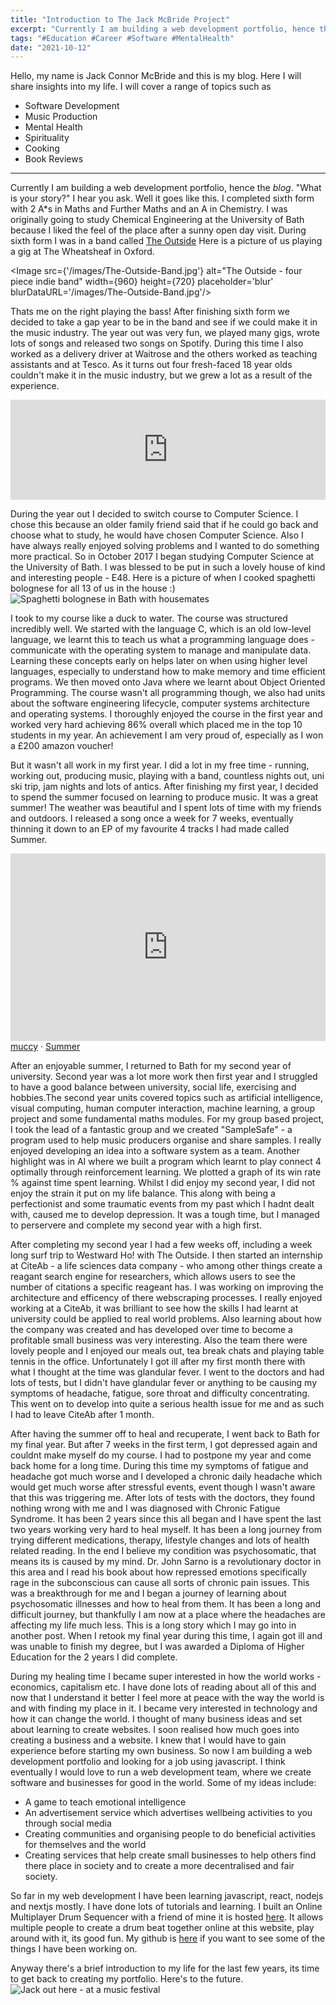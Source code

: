 ```yaml
---
title: "Introduction to The Jack McBride Project"
excerpt: "Currently I am building a web development portfolio, hence the blog. 'What is your story' I hear you ask. Well it goes like this... "
tags: "#Education #Career #Software #MentalHealth"
date: "2021-10-12"
---
```


Hello, my name is Jack Connor McBride and this is my blog. Here I will share insights into my life. I will cover 
a range of topics such as
- Software Development
- Music Production
- Mental Health
- Spirituality
- Cooking
- Book Reviews
---
Currently I am building a web development portfolio, hence the *blog*. "What is your story?" I hear you ask. Well
it goes like this. I completed sixth form with 2 A*s in Maths and Further Maths and an A in Chemistry. I was originally
going to study Chemical Engineering at the University of Bath because I liked the feel of the place after a sunny open day
visit. During sixth form I was in a band called [The Outside](https://www.facebook.com/theoutside4) Here is a picture of us playing a gig at The Wheatsheaf in Oxford.

<Image  src={'/images/The-Outside-Band.jpg'}  alt="The Outside - four piece indie band" width={960} height={720} placeholder='blur' blurDataURL='/images/The-Outside-Band.jpg'/>

Thats me on the right playing the bass! After finishing sixth form we decided to take a gap year to be in the band and see if we could make it in the music industry.
The year out was very fun, we played many gigs, wrote lots of songs and released two songs on Spotify. During this time I also worked as a delivery driver at Waitrose and the others worked as teaching assistants
and at Tesco. As it turns out four fresh-faced 18 year olds couldn't make it in the music industry, but we grew a lot as a result of the experience.

<iframe src="https://open.spotify.com/embed/artist/45uDQB0t6fSdAKcS4NN0TQ?utm_source=generator" width="100%" height="160" frameBorder="0" allowFullScreen="" allow="autoplay; clipboard-write; encrypted-media; fullscreen; picture-in-picture"></iframe>

During the year out I decided to switch course to Computer Science. I chose this because an older family friend said that if he could 
go back and choose what to study, he would have chosen Computer Science. Also I have always really enjoyed solving problems and I 
wanted to do something more practical. So in October 2017 I began studying Computer Science at the University of
Bath. I was blessed to be put in such a lovely house of kind and interesting people - E48. Here is a picture of when I cooked spaghetti 
bolognese for all 13 of us in the house :)
<Image  src="/images/spagbol-Bath.jpg"  alt="Spaghetti bolognese in Bath with housemates" width={1280} height={960} placeholder='blur' blurDataURL='/images/spagbol-Bath.jpg'/>

I took to my course like a duck to water. The course was structured incredibly well. We started with the language C, which is an
old low-level language, we learnt this to teach us what a programming language does - communicate with the operating system to manage and manipulate data.
Learning these concepts early on helps later on when using higher level languages, especially to understand how to make memory and time efficient programs.
We then moved onto Java where we learnt about Object Oriented Programming. The course wasn't all programming though, we also had units about the software 
engineering lifecycle, computer systems architecture and operating systems. I thoroughly enjoyed the course in the first year and worked very hard achieving 86%
overall which placed me in the top 10 students in my year. An achievement I am very proud of, especially as I won a £200 amazon voucher!

But it wasn't all work in my first year. I did a lot in my free time - running, working out, producing music, playing with a band, countless nights out, uni ski trip, jam nights and lots of antics. After finishing my first year, I decided to spend the summer focused on learning to produce music. It was a great summer! The weather was beautiful and I spent lots of time with my friends and outdoors. I released a song once a week for 7 weeks, eventually thinning it down to an EP of my favourite 4 tracks I had made called Summer.

<iframe width="100%" height="300" scrolling="no" frameBorder="no" allow="autoplay" src="https://w.soundcloud.com/player/?url=https%3A//api.soundcloud.com/playlists/732284385&color=%23ff5500&auto_play=false&hide_related=false&show_comments=true&show_user=true&show_reposts=false&show_teaser=true&visual=true"></iframe><div style={{"fontSize":"10px","color":"#cccccc","lineBreak":"anywhere","wordBreak":"normal","overflow":"hidden","whiteSpace":"nowrap","textOverflow":"ellipsis","fontFamily":"Interstate,Lucida Grande,Lucida Sans Unicode,Lucida Sans,Garuda,Verdana,Tahoma,sans-serif","fontWeight":"100"}}><a href="https://soundcloud.com/muccy" title="muccy" target="_blank" style={{"color":"#cccccc","textDecoration":"none"}}>muccy</a> · <a href="https://soundcloud.com/muccy/sets/summer" title="Summer" target="_blank" style={{"color":"#cccccc","textDecoration":"none"}}>Summer</a></div>

After an enjoyable summer, I returned to Bath for my second year of university. Second year was a lot more work then first year and I struggled to have a 
good balance between university, social life, exercising and hobbies.The second year units covered topics such as artificial intelligence, visual computing, human computer interaction, machine learning, a group project and some fundamental maths modules. For my group based project, I took the lead of a fantastic group and we created "SampleSafe" - a program used to help music producers organise and share samples. I really enjoyed developing an idea into a software system as a team. Another highlight was in AI where we built a program which learnt to play connect 4 optimally through reinforcement learning. We plotted a graph of its win rate % against time spent learning. Whilst I did enjoy my second year, I did not enjoy the strain it put on my life balance. This along with being a perfectionist and some traumatic events from my past which I hadnt dealt with, caused me to develop depression. It was a tough time, but I managed to perservere and complete my second year with a high first. 

After completing my second year I had a few weeks off, including a week long surf trip to Westward Ho! with The Outside. I then started an internship at CiteAb - a life sciences data company - who among other things create a reagant search engine for researchers, which allows users to see the number of citations a specific reageant has. I was working on improving the architecture and efficency of there webscraping processes. I really enjoyed working at a CiteAb, it was brilliant to see how the skills I had learnt at university could be applied to real world problems. Also learning about how the company was created and has developed over time to become a profitable small business was very interesting. Also the team there were lovely people and I enjoyed our meals out, tea break chats and playing table tennis in the office. Unfortunately I got ill after my first month there with what I thought at the time was glandular fever. I went to the doctors and had lots of tests, but I didn't have glandular fever or anything to be causing my symptoms of headache, fatigue, sore throat and difficulty concentrating. This went on to develop into quite a serious health issue for me and as such I had to leave CiteAb after 1 month.

After having the summer off to heal and recuperate, I went back to Bath for my final year. But after 7 weeks in the first term, I got depressed again and couldnt make myself do my course. I had to postpone my year and come back home for a long time. During this time my symptoms of fatigue and headache got much worse and I developed a chronic daily headache which would get much worse after stressful events, event though I wasn't aware that this was triggering me. After lots of tests with the doctors, they found nothing wrong with me and I was diagnosed with Chronic Fatigue Syndrome. It has been 2 years since this all began and I have spent the last two years working very hard to heal myself. It has been a long journey from trying different medications, therapy, lifestyle changes and lots of health related reading. In the end I believe my condition was psychosomatic, that means its is caused by my mind. Dr. John Sarno is a revolutionary doctor in this area and I read his book about how repressed emotions specifically rage in the subconscious can cause all sorts of chronic pain issues. This was a breakthrough for me and I began a journey of learning about psychosomatic illnesses and how to heal from them. It has been a long and difficult journey, but thankfully I am now at a place where the headaches are affecting my life much less. This is a long story which I may go into in another post. When I retook my final year during this time, I again got ill and was unable to finish my degree, but I was awarded a Diploma of Higher Education for the 2 years I did complete.

During my healing time I became super interested in how the world works - economics, capitalism etc. I have done lots of reading about all of this and now that I understand it better I feel more at peace with the way the world is and with finding my place in it. I became very interested in technology and how it can change the world. I thought of many business ideas and set about learning to create websites. I soon realised how much goes into creating a business and a website. I knew that I would have to gain experience before starting my own business. So now I am building a web development portfolio and looking for a job using javascript. I think eventually I would love to run a web development team, where we create software and businesses for good in the world. Some of my ideas include: 
- A game to teach emotional intelligence 
- An advertisement service which advertises wellbeing activities to you through social media
- Creating communities and organising people to do beneficial activities for themselves and the world 
- Creating services that help create small businesses to help others find there place in society and to create a more decentralised and fair society. 

So far in my web development I have been learning javascript, react, nodejs and nextjs mostly. I have done lots of tutorials and learning. I built an Online Multiplayer Drum Sequencer with a friend of mine it is hosted [here](http://online-drum-sequencer.herokuapp.com/). It allows multiple people to create a drum beat together online at this website, play around with it, its good fun. My github is [here](https://github.com/JackMcBride98) if you want to see some of the things I have been working on. 

Anyway there's a brief introduction to my life for the last few years, its time to get back to creating my portfolio. Here's to the future.
<Image  src="/images/Jack-Out-Here.jpg"  alt="Jack out here - at a music festival" width={3456} height={4608} placeholder='blur' blurDataURL='/images/Jack-Out-Here.jpg'/>








